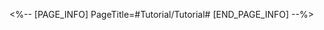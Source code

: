 <%-- [PAGE_INFO]
PageTitle=#Tutorial/Tutorial#
[END_PAGE_INFO] --%>
{{Tutorial
|sort      = 817101
|title     = Tutorial
|subtitle  = 
|type      = 
|about     = 
|image1    = Tutorial Tutorial 1.png{{subst:void|<!--$UPLOAD:<<SpriteOutput/TutorialPic/TutorialPage_817101.png>-<Tutorial Tutorial 1.png>>}}
|text1     = The Magician can only use their {{Color|h|nobold=1|Skill}} on minicans, which grants 3 {{Color|h|nobold=1|Kinetic Points}} to them.<br />When allies launch {{Color|h|nobold=1|Counters}}, minicans consume 1 Kinetic Point to launch {{Color|h|nobold=1|follow-up attacks}} and regenerate Energy for the Magician.
|image2    = Tutorial Tutorial 2.png{{subst:void|<!--$UPLOAD:<<SpriteOutput/TutorialPic/TutorialPage_817102.png>-<Tutorial Tutorial 2.png>>}}
|text2     = After the Magician uses their {{Color|h|nobold=1|Ultimate}}, the minicans will evolve, up to the {{Color|h|nobold=1|Ultra Gold}} form at max.<br />After evolution, greatly increases minicans' ATK and increases all allies' {{Color|h|nobold=1|follow-up attack}} DMG.
|image3    = Tutorial Tutorial 3.png{{subst:void|<!--$UPLOAD:<<SpriteOutput/TutorialPic/TutorialPage_817103.png>-<Tutorial Tutorial 3.png>>}}
|text3     = When minicans reach the Ultra Gold form, increases max Kinetic Points to 5.<br />After the Magician uses their {{Color|h|nobold=1|Ultimate}}, minicans will also gain {{Color|h|nobold=1|Kinetic Points}}.
}}